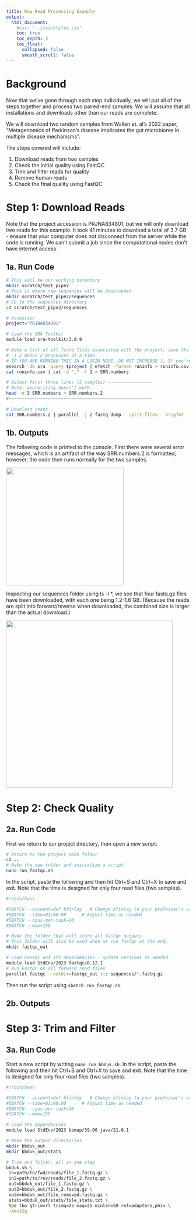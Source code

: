 ```yaml
---
title: Raw Read Processing Example 
output:
  html_document:
    #css: "../css/styles.css"
    toc: true     
    toc_depth: 3     
    toc_float:       
      collapsed: false       
      smooth_scroll: false 
---
```


# Background

Now that we've gone through each step individually, we will put all of the steps
together and process two paired-end samples. We will assume that all
installations and downloads other than our reads are complete.

We will download two random samples from Wallen et. al's 2022 paper,
"Metagenomics of Parkinson’s disease implicates the gut microbiome in multiple
disease mechanisms".

The steps covered will include:

1.  Download reads from two samples
2.  Check the initial quality using FastQC
3.  Trim and filter reads for quality
4.  Remove human reads
5.  Check the final quality using FastQC

# Step 1: Download Reads

Note that the project accession is PRJNA834801, but we will only download two
reads for this example. It took 41 minutes to download a total of 3.7 GB -
ensure that your computer does not disconnect from the server while the code is
running. We can't submit a job since the computational nodes don't have internet
access.

## 1a. Run Code

```bash
# This will be our working directory
mkdir scratch/test_pipe2
# This is where raw sequences will be downloaded
mkdir scratch/test_pipe2/sequences
# Go to the sequences directory
cd scratch/test_pipe2/sequences

# Accession
project="PRJNA834801"

# Load the SRA Toolkit
module load sra-toolkit/3.0.9

# Make a list of all fastq files associated with the project, save the file accessions to a list (SRR.numbers), and download them.
# -j 2 means 2 processes at a time.
# IF YOU ARE RUNNING THIS IN A LOGIN NODE, DO NOT INCREASE J. If you're submitting it to a computational node, you can remove the "-j 2".
esearch -db sra -query $project | efetch -format runinfo > runinfo.csv
cat runinfo.csv | cut -d "," -f 1 > SRR.numbers

# Select first three lines (2 samples) ~~~~~~~~~~~~~~~~~
# Note: overwriting doesn't work.
head -n 3 SRR.numbers > SRR.numbers.2
#~~~~~~~~~~~~~~~~~~~~~~~~~~~~~~~~~~~~~~~~~~~~~~~~~~~~~~~

# Download reads
cat SRR.numbers.2 | parallel -j 2 fastq-dump --split-files --origfmt --gzip {}
```

## 1b. Outputs

The following code is printed to the console. First there were several error
messages, which is an artifact of the way SRR.numbers.2 is formatted; however,
the code then runs normally for the two samples.

![](images/clipboard-2528279973.png){width="322"}

Inspecting our sequences folder using ls -l \*, we see that four fastq.gz files
have been downloaded, with each one being 1.2-1.6 GB. (Because the reads are
split into forward/reverse when downloaded, the combined size is larger than the
actual download.)

![](images/clipboard-2677985302.png){width="457"}

# Step 2: Check Quality

## 2a. Run Code

First we return to our project directory, then open a new script:

```bash
# Return to the project main folder
cd ..
# Make the new folder and initialize a script
nano run_fastqc.sh
```

In the script, paste the following and then hit Ctrl+S and Ctrl+X to save and
exit. Note that the time is designed for only four read files (two samples).

```bash
#!/bin/bash

#SBATCH --account=def-bfinlay   # Change bfinlay to your professor's username
#SBATCH --time=01:00:00      # Adjust time as needed
#SBATCH --cpus-per-task=10
#SBATCH --mem=15G 

# Make the folder that will store all fastqc outputs
# This folder will also be used when we run fastqc at the end.
mkdir fastqc_out

# Load FastQC and its dependencies - update versions as needed.
module load StdEnv/2023 fastqc/0.12.1
# Run FastQC on all forward read files
parallel fastqc --outdir=fastqc_out ::: sequences/*.fastq.gz
```

Then run the script using `sbatch run_fastqc.sh`.

## 2b. Outputs

# Step 3: Trim and Filter

## 3a. Run Code

Start a new script by writing `nano run_bbduk.sh`. In the script, paste the
following and then hit Ctrl+S and Ctrl+X to save and exit. Note that the time is
designed for only four read files (two samples).

```bash
#!/bin/bash

#SBATCH --account=def-bfinlay   # Change bfinlay to your professor's username
#SBATCH --time=01:00:00      # Adjust time as needed
#SBATCH --cpus-per-task=10
#SBATCH --mem=15G 

# Load the dependencies
module load StdEnv/2023 bbmap/39.06 java/21.0.1

# Make the output directories
mkdir bbduk_out
mkdir bbduk_out/stats

# Trim and filter, all in one step
bbduk.sh \
 in=path/to/fwd/reads/file_1.fastq.gz \
 in2=path/to/rev/reads/file_2.fastq.gz \
 out=bbduk_out/file_1.fastq.gz \
 out2=bbduk_out/file_2.fastq.gz \
 outm=bbduk_out/file_removed.fastq.gz \
 stats=bbduk_out/stats/file_stats.txt \
 tpe tbo qtrim=rl trimq=25 maq=25 minlen=50 ref=adapters,phix \
 -Xmx15g
```
